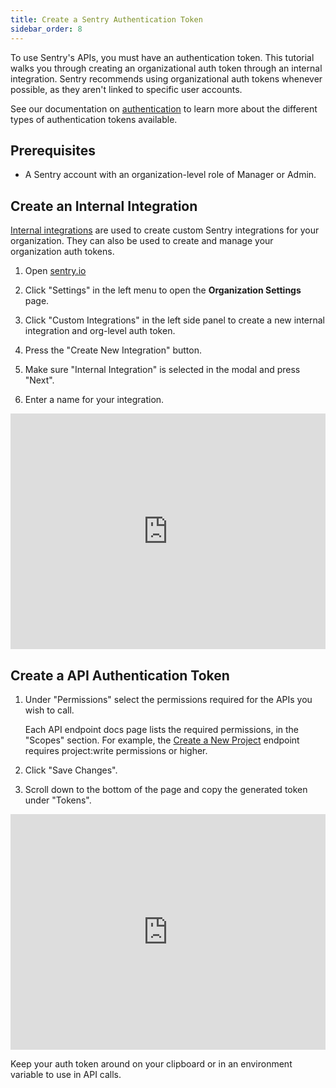 ```yaml
---
title: Create a Sentry Authentication Token
sidebar_order: 8
---
```


To use Sentry's APIs, you must have an authentication token. This tutorial walks you through creating an organizational auth token through an internal integration. Sentry recommends using organizational auth tokens whenever possible, as they aren't linked to specific user accounts.

See our documentation on [authentication](/api/auth/) to learn more about the different types of authentication tokens available.

## Prerequisites

- A Sentry account with an organization-level role of Manager or Admin.

## Create an Internal Integration

[Internal integrations](/product/integrations/integration-platform/internal-integration/) are used to create custom Sentry integrations for your organization. They can also be used to create and manage your organization auth tokens.

1. Open [sentry.io](https://sentry.io/)

1. Click "Settings" in the left menu to open the **Organization Settings** page.

1. Click "Custom Integrations" in the left side panel to create a new internal integration and org-level auth token.

1. Press the "Create New Integration" button.

1. Make sure "Internal Integration" is selected in the modal and press "Next".

1. Enter a name for your integration.

<div style="position: relative; padding-bottom: calc(66.66666666666666% + 41px); height: 0; width: 100%">
  <iframe
    src="https://demo.arcade.software/tn7T3kQtjpIZEAfAe6ep?embed"
    frameborder="0"
    loading="lazy"
    webkitallowfullscreen
    mozallowfullscreen
    allowfullscreen
    style="position: absolute; top: 0; left: 0; width: 100%; height: 100%;color-scheme: light;"
    title="Create internal integration"
  ></iframe>
</div>

## Create a API Authentication Token

1. Under "Permissions" select the permissions required for the APIs you wish to call.

   Each API endpoint docs page lists the required permissions, in the "Scopes" section. For example, the [Create a New Project](/api/projects/create-a-new-project/) endpoint requires project:write permissions or higher.

1. Click "Save Changes".

1. Scroll down to the bottom of the page and copy the generated token under "Tokens".

<div style="position: relative; padding-bottom: calc(66.63414634146342% + 41px); height: 0; width: 100%">
  <iframe
    src="https://demo.arcade.software/fd21PKLR6Imy6ntQ1Dhh?embed"
    frameborder="0"
    loading="lazy"
    webkitallowfullscreen
    mozallowfullscreen
    allowfullscreen
    style="position: absolute; top: 0; left: 0; width: 100%; height: 100%;color-scheme: light;"
    title="Set token permissions (copy)"
  ></iframe>
</div>

Keep your auth token around on your clipboard or in an environment variable to use in API calls.
